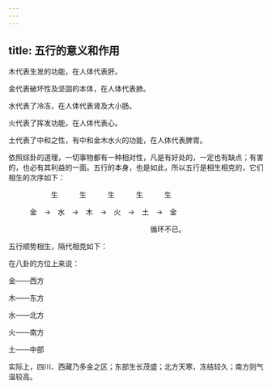 ```yaml
---
---
---
```

title: 五行的意义和作用
---




木代表生发的功能，在人体代表肝。

金代表破坏性及坚固的本体，在人体代表肺。

水代表了冷冻，在人体代表肾及大小肠。

火代表了挥发功能，在人体代表心。

土代表了中和之性，有中和金木水火的功能，在人体代表脾胃。

依照综卦的道理，一切事物都有一种相对性，凡是有好处的，一定也有缺点；有害的，也必有其利益的一面。五行的本身，也是如此，所以五行是相生相克的，它们相生的次序如下：

　　　　　　生　　　生　　　生　　　生　　　生

　　　金　→　水　→　木　→　火　→　土　→　金

　　　　　　　　　　　　　　　　　　　　循环不已。

五行顺势相生，隔代相克如下：



在八卦的方位上来说：



金——西方

木——东方

水——北方

火——南方

土——中部

实际上，四川、西藏乃多金之区；东部生长茂盛；北方天寒，冻结较久；南方则气温较高。